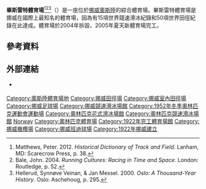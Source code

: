 {{Infobox stadium |
  stadium_name      = 畢斯雷特體育場 |
  nickname          = Lekegrinda (old stadium)|
  image             = [[File:Bislett_panorama.jpg|300px]]|
  location          = 畢斯雷特<br />0168 [[奧斯陸|奧斯陸]]|
  broke_ground      = 1917 |
  opened            = 1922 |
  closed            = |
  demolished        = |
  owner             = [[奧斯陸|奧斯陸市政府]] |
  operator          = 奧斯陸市政府 |
  surface           = 草地|
  construction_cost = € 55 Million ([[歐元|歐元]])|
  architect         = [[C._F._Møller_Architects|C. F. Møller Architects]] |
  former_names      = |
  tenants           = [[1946年歐洲田徑錦標賽|1946年歐洲田徑錦標賽]]<br>[[1952年冬季奧林匹克運動會|1952年冬季奧林匹克運動會]]<br>[[Bislett_Games|Bislett Games]] (1965–至今)<br>[[Skeid_Fotball|Skeid Fotball]] (2007–至今)<br>[[利恩足球會|利恩足球會]] (2010) |
  seating_capacity  = 15,400 ([[田徑|田徑]], [[足球|足球]])|
}}
'''畢斯雷特體育場'''<ref>Matthews, Peter. 2012. ''Historical Dictionary of Track and Field''. Lanham, MD: Scarecrow Press, p. 38.</ref><ref>Bale, John. 2004. ''Running Cultures: Racing in Time and Space''. London: Routledge, p. 52.</ref><ref>Hellerud, Synnøve Veinan, & Jan Messel. 2000. ''Oslo: A Thousand-Year History''. Oslo: Aschehoug, p. 295.</ref>（{{lang-no|Bislett stadion}}）是一座位於[[挪威|挪威]][[奧斯陸|奧斯陸]]的綜合體育場。畢斯雷特體育場是挪威在國際上最知名的體育場，因為有15項世界競速滑冰紀錄和50項世界田徑紀錄在此達成。體育場於2004年拆毀，2005年夏天新體育場完工。

==參考資料==
{{Reflist|1}}

==外部連結 ==
{{Commons category|Bislett stadion}}
*{{official website|http://www.idrettsetaten.oslo.kommune.no/bislett_stadion/}} {{no icon}}

{{Winter Olympic stadia}}
{{奧運花式滑冰場館}}
{{Coord|59|55|29|N|10|44|0|E|type:landmark_scale:1000_region:NO|display=title}}
{{Authority control}}

[[Category:奧斯陸體育場地|Category:奧斯陸體育場地]]
[[Category:挪威田徑場|Category:挪威田徑場]]
[[Category:挪威室內田徑場|Category:挪威室內田徑場]]
[[Category:挪威足球場|Category:挪威足球場]]
[[Category:挪威競速滑冰場館|Category:挪威競速滑冰場館]]
[[Category:1952年冬季奧林匹克運動會運動場|Category:1952年冬季奧林匹克運動會運動場]]
[[Category:奧林匹克花式滑冰場館|Category:奧林匹克花式滑冰場館]]
[[Category:奧林匹克競速滑冰場館|Category:奧林匹克競速滑冰場館]]
[[Category:國家體育場|Norway]]
[[Category:奧林匹克體育場|Category:奧林匹克體育場]]
[[Category:1922年完工體育場館|Category:1922年完工體育場館]]
[[Category:挪威橄欖場|Category:挪威橄欖場]]
[[Category:挪威班迪球場|Category:挪威班迪球場]]
[[Category:1922年挪威建立|Category:1922年挪威建立]]